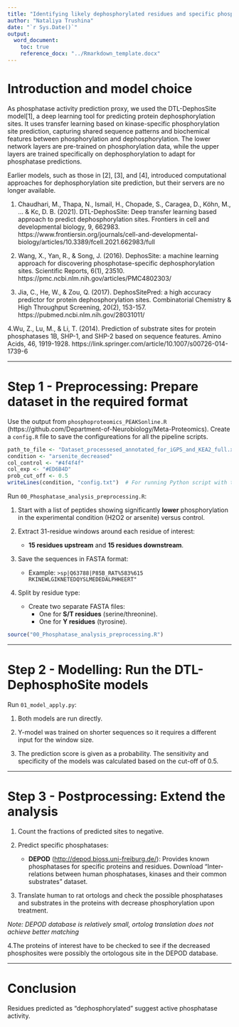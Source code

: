 ```yaml
---
title: "Identifying likely dephosphorylated residues and specific phosphatase activity"
author: "Nataliya Trushina"
date: "`r Sys.Date()`"
output: 
  word_document:
    toc: true
    reference_docx: "../Rmarkdown_template.docx"
---
```


# Introduction and model choice

As phosphatase activity prediction proxy, we used the DTL-DephosSite model[1], a deep learning tool for predicting protein dephosphorylation sites. It uses transfer learning based on kinase-specific phosphorylation site prediction, capturing shared sequence patterns and biochemical features between phosphorylation and dephosphorylation. The lower network layers are pre-trained on phosphorylation data, while the upper layers are trained specifically on dephosphorylation to adapt for phosphatase predictions.

Earlier models, such as those in [2], [3], and [4], introduced computational approaches for dephosphorylation site prediction, but their servers are no longer available.


1. Chaudhari, M., Thapa, N., Ismail, H., Chopade, S., Caragea, D., Köhn, M., ... & Kc, D. B. (2021). DTL-DephosSite: Deep transfer learning based approach to predict dephosphorylation sites. Frontiers in cell and developmental biology, 9, 662983. https://www.frontiersin.org/journals/cell-and-developmental-biology/articles/10.3389/fcell.2021.662983/full

2. Wang, X., Yan, R., & Song, J. (2016). DephosSite: a machine learning approach for discovering phosphotase-specific dephosphorylation sites. Scientific Reports, 6(1), 23510. https://pmc.ncbi.nlm.nih.gov/articles/PMC4802303/

3. Jia, C., He, W., & Zou, Q. (2017). DephosSitePred: a high accuracy predictor for protein dephosphorylation sites. Combinatorial Chemistry & High Throughput Screening, 20(2), 153-157. https://pubmed.ncbi.nlm.nih.gov/28031011/

4.Wu, Z., Lu, M., & Li, T. (2014). Prediction of substrate sites for protein phosphatases 1B, SHP-1, and SHP-2 based on sequence features. Amino Acids, 46, 1919-1928.
https://link.springer.com/article/10.1007/s00726-014-1739-6

---

# Step 1 - Preprocessing: Prepare dataset in the required format

Use the output from `phosphoproteomics_PEAKSonline.R` (https://github.com/Department-of-Neurobiology/Meta-Proteomics). Create a `config.R` file to save the configureations for all the pipeline scripts.

```r
path_to_file <- "Dataset_processesed_annotated_for_iGPS_and_KEA2_full.xlsx"
condition <- "arsenite_decreased"
col_control <- "#4f4f4f"
col_exp <- "#ED6B4D"
prob_cut_off <- 0.5
writeLines(condition, "config.txt")  # For running Python script with the same condition

```

Run `00_Phosphatase_analysis_preprocessing.R`:

1. Start with a list of peptides showing significantly **lower** phosphorylation in the experimental condition (H2O2 or arsenite) versus control.

2. Extract 31-residue windows around each residue of interest:
     - **15 residues upstream** and **15 residues downstream**.
     
3. Save the sequences in FASTA format:
     - Example:
       ```
       >sp|Q63788|P85B_RAT%583%615
       RKINEWLGIKNETEDQYSLMEDEDALPHHEERT"
       ```
4. Split by residue type:
   - Create two separate FASTA files:
     - One for **S/T residues** (serine/threonine).
     - One for **Y residues** (tyrosine).


```r
source("00_Phosphatase_analysis_preprocessing.R")

```

---

# Step 2 - Modelling: Run the DTL-DephosphoSite models

Run `01_model_apply.py`:

1. Both models are run directly. 

2. Y-model was trained on shorter sequences so it requires a different input for the window size.

3. The prediction score is given as a probability. The sensitivity and specificity of the models was calculated based on the cut-off of 0.5. 

---

# Step 3 - Postprocessing: Extend the analysis

1. Count the fractions of predicted sites to negative.

2. Predict specific phosphatases:
   - **DEPOD** ([http://depod.bioss.uni-freiburg.de/](http://depod.bioss.uni-freiburg.de/)): Provides known phosphatases for specific proteins and residues. Download "Inter-relations between human phosphatases, kinases and their common substrates" dataset.

3. Translate human to rat ortologs and check the possible phosphatases and substrates in the proteins with decrease phosphorylation upon treatment.

*Note: DEPOD database is relatively small, ortolog translation does not achieve better matching*

4.The proteins of interest have to be checked to see if the decreased phosphosites were possibly the ortologous site in the DEPOD database.

---

# Conclusion

Residues predicted as "dephosphorylated" suggest active phosphatase activity.


